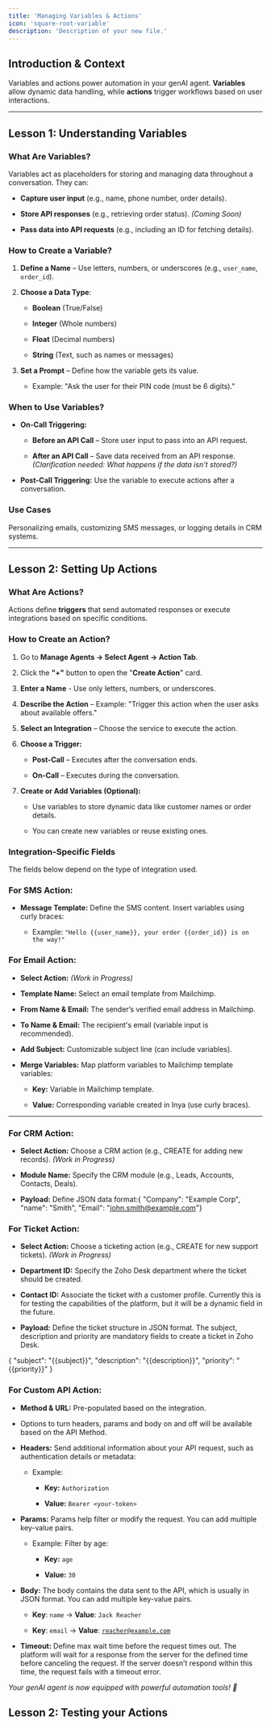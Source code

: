 ```yaml
---
title: 'Managing Variables & Actions'
icon: 'square-root-variable'
description: 'Description of your new file.'
---
```


## **Introduction & Context**

Variables and actions power automation in your genAI agent. **Variables** allow dynamic data handling, while **actions** trigger workflows based on user interactions.

***

## **Lesson 1: Understanding Variables**

### **What Are Variables?**

Variables act as placeholders for storing and managing data throughout a conversation. They can:

* **Capture user input** (e.g., name, phone number, order details).

* **Store API responses** (e.g., retrieving order status). *(Coming Soon)*

* **Pass data into API requests** (e.g., including an ID for fetching details).

### **How to Create a Variable?**

1. **Define a Name** – Use letters, numbers, or underscores (e.g., `user_name`, `order_id`).

2. **Choose a Data Type**:

   * **Boolean** (True/False)

   * **Integer** (Whole numbers)

   * **Float** (Decimal numbers)

   * **String** (Text, such as names or messages)

3. **Set a Prompt** – Define how the variable gets its value.

   * Example: "Ask the user for their PIN code (must be 6 digits)."

### **When to Use Variables?**

* **On-Call Triggering:**

  * **Before an API Call** – Store user input to pass into an API request.

  * **After an API Call** – Save data received from an API response. *(Clarification needed: What happens if the data isn’t stored?)*

* **Post-Call Triggering:** Use the variable to execute actions after a conversation.

### **Use Cases**

Personalizing emails, customizing SMS messages, or logging details in CRM systems.

***

## **Lesson 2: Setting Up Actions**

### **What Are Actions?**

Actions define **triggers** that send automated responses or execute integrations based on specific conditions.

### **How to Create an Action?**

1. Go to **Manage Agents → Select Agent → Action Tab**.

2. Click the **"+"** button to open the "**Create Action**" card.

3. **Enter a Name** - Use only letters, numbers, or underscores.

4. **Describe the Action** – Example: "Trigger this action when the user asks about available offers."

5. **Select an Integration** – Choose the service to execute the action.

6. **Choose a Trigger:**

   * **Post-Call** – Executes after the conversation ends.

   * **On-Call** – Executes during the conversation.

7. **Create or Add Variables (Optional):**

   * Use variables to store dynamic data like customer names or order details.

   * You can create new variables or reuse existing ones.

### **Integration-Specific Fields**

The fields below depend on the type of integration used.

### **For SMS Action:**

* **Message Template:** Define the SMS content. Insert variables using curly braces:

  * Example: `"Hello {{user_name}}, your order {{order_id}} is on the way!"`

### For Email Action:

* **Select Action:** *(Work in Progress)*

* **Template Name:** Select an email template from Mailchimp.

* **From Name & Email:** The sender’s verified email address in Mailchimp.

* **To Name & Email:** The recipient's email (variable input is recommended).

* **Add Subject:** Customizable subject line (can include variables).

* **Merge Variables:** Map platform variables to Mailchimp template variables:

  * **Key:** Variable in Mailchimp template.

  * **Value:** Corresponding variable created in Inya (use curly braces).

***

### For CRM Action:

* **Select Action:** Choose a CRM action (e.g., CREATE for adding new records). *(Work in Progress)*

* **Module Name:** Specify the CRM module (e.g., Leads, Accounts, Contacts, Deals).

* **Payload:** Define JSON data format:\{  "Company": "Example Corp",  "name": "Smith",  "Email": "john.smith@example.com"}

### For Ticket Action:

* **Select Action:** Choose a ticketing action (e.g., CREATE for new support tickets). *(Work in Progress)*

* **Department ID:** Specify the Zoho Desk department where the ticket should be created.

* **Contact ID:** Associate the ticket with a customer profile. Currently this is for testing the capabilities of the platform, but it will be a dynamic field in the future.

* **Payload:** Define the ticket structure in JSON format. The subject, description and priority are mandatory fields to create a ticket in Zoho Desk.

\{
&#x20; "subject": "\{\{subject}}",
&#x20; "description": "\{\{description}}",
&#x20; "priority": "\{\{priority}}"
}

### For Custom API Action:

* **Method & URL:** Pre-populated based on the integration.

* Options to turn headers, params and body on and off will be available based on the API Method.

* **Headers:** Send additional information about your API request, such as authentication details or metadata:

  * Example:

    * **Key:** `Authorization`

    * **Value:** `Bearer <your-token>`

* **Params:** Params help filter or modify the request. You can add multiple key-value pairs.

  * Example: Filter by age:

    * **Key:** `age`

    * **Value:** `30`

* **Body:** The body contains the data sent to the API, which is usually in JSON format. You can add multiple key-value pairs.

  * **Key**: `name` → **Value**: `Jack Reacher`

  * **Key**: `email` → **Value**: [`reacher@example.com`](mailto:reacher@example.com)

* **Timeout:** Define max wait time before the request times out. The platform will wait for a response from the server for the defined time before canceling the request. If the server doesn’t respond within this time, the request fails with a timeout error.

*Your genAI agent is now equipped with powerful automation tools! 🎯*

## **Lesson 2: Testing your Actions**